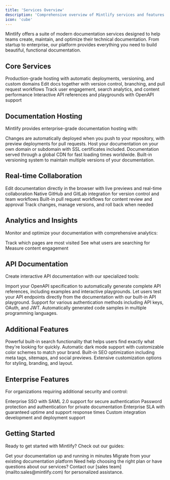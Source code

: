 ```yaml
---
title: 'Services Overview'
description: 'Comprehensive overview of Mintlify services and features'
icon: 'cube'
---
```


Mintlify offers a suite of modern documentation services designed to help teams create, maintain, and optimize their technical documentation. From startup to enterprise, our platform provides everything you need to build beautiful, functional documentation.

## Core Services

<CardGroup cols={2}>
  <Card title="Documentation Hosting" icon="server" color="#0285c7">
    Production-grade hosting with automatic deployments, versioning, and custom domains
  </Card>
  <Card title="Real-time Collaboration" icon="users-between-lines" color="#16a34a">
    Edit docs together with version control, branching, and pull request workflows
  </Card>
  <Card title="Analytics & Insights" icon="chart-mixed" color="#ca8b04">
    Track user engagement, search analytics, and content performance
  </Card>
  <Card title="API Documentation" icon="code" color="#dc2626">
    Interactive API references and playgrounds with OpenAPI support
  </Card>
</CardGroup>

## Documentation Hosting

Mintlify provides enterprise-grade documentation hosting with:

<Steps>
  <Step title="Automatic Deployments">
    Changes are automatically deployed when you push to your repository, with preview deployments for pull requests.
  </Step>
  <Step title="Custom Domains">
    Host your documentation on your own domain or subdomain with SSL certificates included.
  </Step>
  <Step title="Global CDN">
    Documentation served through a global CDN for fast loading times worldwide.
  </Step>
  <Step title="Version Control">
    Built-in versioning system to maintain multiple versions of your documentation.
  </Step>
</Steps>

## Real-time Collaboration

<CardGroup cols={2}>
  <Card title="Web Editor" icon="pen-to-square">
    Edit documentation directly in the browser with live previews and real-time collaboration
  </Card>
  <Card title="Git Integration" icon="code-branch">
    Native GitHub and GitLab integration for version control and team workflows
  </Card>
  <Card title="Review System" icon="code-pull-request">
    Built-in pull request workflows for content review and approval
  </Card>
  <Card title="Change Management" icon="clock-rotate-left">
    Track changes, manage versions, and roll back when needed
  </Card>
</CardGroup>

## Analytics and Insights

Monitor and optimize your documentation with comprehensive analytics:

<CardGroup cols={3}>
  <Card title="Page Views" icon="eye">
    Track which pages are most visited
  </Card>
  <Card title="Search Analytics" icon="magnifying-glass">
    See what users are searching for
  </Card>
  <Card title="Time on Page" icon="stopwatch">
    Measure content engagement
  </Card>
</CardGroup>

## API Documentation

Create interactive API documentation with our specialized tools:

<AccordionGroup>
  <Accordion title="OpenAPI Support" icon="file-code">
    Import your OpenAPI specification to automatically generate complete API references, including examples and interactive playgrounds.
  </Accordion>
  <Accordion title="API Playground" icon="screwdriver-wrench">
    Let users test your API endpoints directly from the documentation with our built-in API playground.
  </Accordion>
  <Accordion title="Authentication Flows" icon="lock">
    Support for various authentication methods including API keys, OAuth, and JWT.
  </Accordion>
  <Accordion title="Code Samples" icon="code">
    Automatically generated code samples in multiple programming languages.
  </Accordion>
</AccordionGroup>

## Additional Features

<CardGroup cols={2}>
  <Card title="Search" icon="magnifying-glass">
    Powerful built-in search functionality that helps users find exactly what they're looking for quickly.
  </Card>
  <Card title="Dark Mode" icon="moon">
    Automatic dark mode support with customizable color schemes to match your brand.
  </Card>
  <Card title="SEO Optimization" icon="search-dollar">
    Built-in SEO optimization including meta tags, sitemaps, and social previews.
  </Card>
  <Card title="Customization" icon="paintbrush">
    Extensive customization options for styling, branding, and layout.
  </Card>
</CardGroup>

## Enterprise Features

For organizations requiring additional security and control:

<CardGroup cols={2}>
  <Card title="Single Sign-On (SSO)" icon="right-to-bracket">
    Enterprise SSO with SAML 2.0 support for secure authentication
  </Card>
  <Card title="Private Documentation" icon="lock">
    Password protection and authentication for private documentation
  </Card>
  <Card title="SLA" icon="file-contract">
    Enterprise SLA with guaranteed uptime and support response times
  </Card>
  <Card title="Custom Integrations" icon="plug">
    Custom integration development and deployment support
  </Card>
</CardGroup>

## Getting Started

Ready to get started with Mintlify? Check out our guides:

<CardGroup cols={2}>
  <Card title="Quick Start Guide" icon="rocket" href="/quickstart">
    Get your documentation up and running in minutes
  </Card>
  <Card title="Migration Guide" icon="arrow-up-right-from-square" href="/migration">
    Migrate from your existing documentation platform
  </Card>
</CardGroup>

<Note>
  Need help choosing the right plan or have questions about our services? Contact our [sales team](mailto:sales@mintlify.com) for personalized assistance.
</Note>